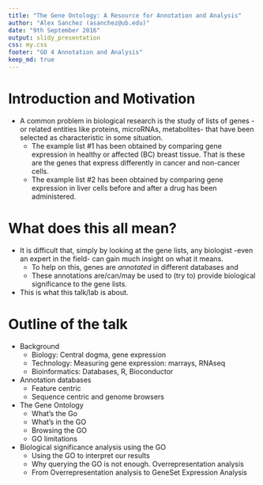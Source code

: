 ---
title: "The Gene Ontology: A Resource for Annotation and Analysis"
author: "Alex Sanchez (asanchez@ub.edu)"
date: "9th September 2016"
output: slidy_presentation
css: my.css
footer: "GO 4 Annotation and Analysis"
keep_md: true
---


# Introduction and Motivation

- A common problem in biological research is the study of lists of genes -or related entities like proteins, microRNAs, metabolites- that have been selected as characteristic in some situation.
    + The example list #1 has been obtained by comparing gene expression in healthy or affected (BC) breast tissue. That is these are the genes that express differently in cancer and non-cancer cells.
    + The example list #2 has been obtained by comparing gene expression in liver cells before and after a drug has been administered.

# What does this all mean?

- It is difficult that, simply by looking at the gene lists, any biologist -even an expert in the field- can gain much insight on what it means.
    + To help on this, genes are _annotated_ in different databases and 
    + These annotations are/can/may be used to (try to) provide biological significance to the gene lists.
- This is what this talk/lab is about.

<!-- Posar un exemple -->

# Outline of the talk

- Background
    + Biology: Central dogma, gene expression
    + Technology: Measuring gene expression: marrays, RNAseq
    + Bioinformatics: Databases, R, Bioconductor
- Annotation databases
    + Feature centric
    + Sequence centric and genome browsers
- The Gene Ontology
    + What's the Go
    + What's in the GO
    + Browsing the GO
    + GO limitations
- Biological significance analysis using the GO
    + Using the GO to interpret our results
    + Why querying the GO is not enough. Overrepresentation analysis
    + From Overrepresentation analysis to GeneSet Expression Analysis


        
        
    


